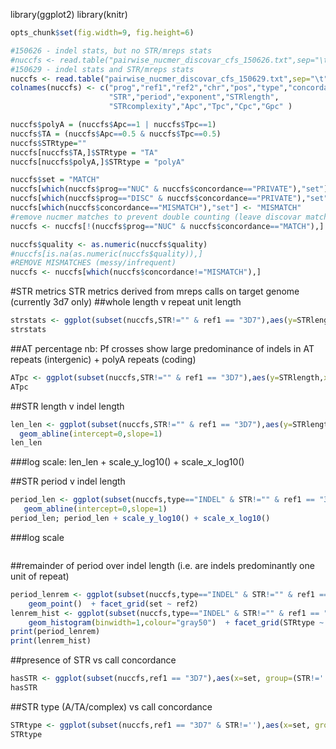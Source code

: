 library(ggplot2)
library(knitr)
```r
opts_chunk$set(fig.width=9, fig.height=6)
``` 

```r
#150626 - indel stats, but no STR/mreps stats
#nuccfs <- read.table("pairwise_nucmer_discovar_cfs_150626.txt",sep="\t",stringsAsFactors = F)
#150629 - indel stats and STR/mreps stats
nuccfs <- read.table("pairwise_nucmer_discovar_cfs_150629.txt",sep="\t",stringsAsFactors = F)
colnames(nuccfs) <- c("prog","ref1","ref2","chr","pos","type","concordance","quality","length","alleles","complexity",
                      "STR","period","exponent","STRlength",
                      "STRcomplexity","Apc","Tpc","Cpc","Gpc" )
```

```r
nuccfs$polyA = (nuccfs$Apc==1 | nuccfs$Tpc==1)
nuccfs$TA = (nuccfs$Apc==0.5 & nuccfs$Tpc==0.5)
nuccfs$STRtype=""
nuccfs[nuccfs$TA,]$STRtype = "TA"
nuccfs[nuccfs$polyA,]$STRtype = "polyA"

nuccfs$set = "MATCH"
nuccfs[which(nuccfs$prog=="NUC" & nuccfs$concordance=="PRIVATE"),"set"] <- "TYPE2"
nuccfs[which(nuccfs$prog=="DISC" & nuccfs$concordance=="PRIVATE"),"set"] <- "TYPE1"
nuccfs[which(nuccfs$concordance=="MISMATCH"),"set"] <- "MISMATCH"
#remove nucmer matches to prevent double counting (leave discovar matches untouched)
nuccfs <- nuccfs[!(nuccfs$prog=="NUC" & nuccfs$concordance=="MATCH"),]

nuccfs$quality <- as.numeric(nuccfs$quality)
#nuccfs[is.na(as.numeric(nuccfs$quality)),]
#REMOVE MISMATCHES (messy/infrequent)
nuccfs <- nuccfs[which(nuccfs$concordance!="MISMATCH"),]
```

#STR metrics
STR metrics derived from mreps calls on target genome (currently 3d7 only)
##whole length v repeat unit length
```r
strstats <- ggplot(subset(nuccfs,STR!="" & ref1 == "3D7"),aes(y=STRlength,x=period, colour=set)) + geom_point()  + facet_grid(set ~ ref2)
strstats
```

##AT percentage
nb: Pf crosses show large predominance of indels in AT repeats (intergenic) + polyA repeats (coding)
```r
ATpc <- ggplot(subset(nuccfs,STR!="" & ref1 == "3D7"),aes(y=STRlength,x=Apc+Tpc, colour=polyA)) + geom_point()  + facet_grid(set ~ ref2)
ATpc
```

##STR length v indel length
```r
len_len <- ggplot(subset(nuccfs,STR!="" & ref1 == "3D7"),aes(y=STRlength,x=length, colour=set)) + geom_point()  + facet_grid(set ~ ref2)+
  geom_abline(intercept=0,slope=1)
len_len
```
###log scale: 
len_len + scale_y_log10() + scale_x_log10()

##STR period v indel length
```r
period_len <- ggplot(subset(nuccfs,type=="INDEL" & STR!="" & ref1 == "3D7"),aes(y=period,x=length, colour=set)) + geom_point()  + facet_grid(set ~ ref2) + 
   geom_abline(intercept=0,slope=1)
period_len; period_len + scale_y_log10() + scale_x_log10()

```
###log scale
```r
```

##remainder of period over indel length
(i.e. are indels predominantly one unit of repeat)
```r
period_lenrem <- ggplot(subset(nuccfs,type=="INDEL" & STR!="" & ref1 == "3D7"),aes(y=period,x=length %% period, colour=TA)) + 
    geom_point()  + facet_grid(set ~ ref2)
lenrem_hist <- ggplot(subset(nuccfs,type=="INDEL" & STR!="" & ref1 == "3D7"),aes(x=length %% period, fill=set)) + 
    geom_histogram(binwidth=1,colour="gray50")  + facet_grid(STRtype ~ ref2)
print(period_lenrem)
print(lenrem_hist)
```

##presence of STR vs call concordance
```r
hasSTR <- ggplot(subset(nuccfs,ref1 == "3D7"),aes(x=set, group=(STR!=''), fill=(STR!=''))) + geom_histogram()  + facet_grid(type ~ ref2,scales="free_y")
hasSTR
```

##STR type (A/TA/complex) vs call concordance
```r
STRtype <- ggplot(subset(nuccfs,ref1 == "3D7" & STR!=''),aes(x=set, group=STRtype, fill=STRtype)) + geom_histogram()  + facet_grid(type ~ ref2,scales="free_y")
STRtype
```
